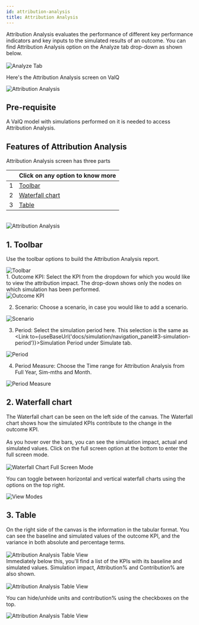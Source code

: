 ```yaml
---
id: attribution-analysis
title: Attribution Analysis
---
```


<div style={{textAlign: 'justify'}}>
Attribution Analysis evaluates the performance of different key performance indicators and key inputs to the simulated results of an outcome.
You can find Attribution Analysis option on the Analyze tab drop-down as shown below.</div> <br />

 

<div style={{textAlign: 'center'}}>
  <Zoom>
<img alt="Analyze Tab" src={useBaseUrl('/doc-images/analyze/analyze1.3.png')} />
  </Zoom>
</ div> <br />

Here's the Attribution Analysis screen on ValQ 

<div style={{textAlign: 'center'}}>
  <Zoom>
<img alt="Attribution Analysis" src={useBaseUrl('/doc-images/analyze/AAA-2.png')} />
  </Zoom>
</ div>

## Pre-requisite

A ValQ model with simulations performed on it is needed to access Attribution Analysis.

## Features of Attribution Analysis

Attribution Analysis screen has three parts

<div style={{textAlign: 'justify'}} className="table-center">

|   | Click on any option to know more  |                                                                                                                                                                                                                                                                   
|---|---------------------|
| 1 | [Toolbar](#1-toolbar)  |
| 2 | [Waterfall chart](#2-waterfall-chart)     |
| 3 | [Table](#3-table)  |

</div> <br />

<div style={{textAlign: 'center'}}>
  <Zoom>
<img alt="Attribution Analysis" src={useBaseUrl('/doc-images/analyze/AAA-14.png')} />
  </Zoom>
</ div>

## 1. Toolbar

Use the toolbar options to build the Attribution Analysis report.

<div style={{textAlign: 'center'}}>
  <Zoom>
<img alt="Toolbar" src={useBaseUrl('/doc-images/analyze/AAA-9.png')} />
  </Zoom>
</ div> <br />

<div style={{textAlign: 'justify'}}>
1. Outcome KPI: Select the KPI from the dropdown for which you would like to view the attribution impact. 
The drop-down shows only the nodes on which simulation has been performed.
</ div> <br />

<div style={{textAlign: 'center'}}>
  <Zoom>
<img alt="Outcome KPI" src={useBaseUrl('/doc-images/analyze/AAA-10.png')} />
  </Zoom>
</ div> <br />

2. Scenario: Choose a scenario, in case you would like to add a scenario.

<div style={{textAlign: 'center'}}>
  <Zoom>
<img alt="Scenario" src={useBaseUrl('/doc-images/analyze/AAA-11.png')} />
  </Zoom>
</ div> <br />

3. Period: Select the simulation period here. This selection is the same as <Link to={useBaseUrl('docs/simulation/navigation_panel#3-simulation-period')}>Simulation Period</Link> under Simulate tab.

<div style={{textAlign: 'center'}}>
  <Zoom>
<img alt="Period" src={useBaseUrl('/doc-images/analyze/AAA-12.png')} />
  </Zoom>
</ div> <br />

4. Period Measure: Choose the Time range for Attribution Analysis from Full Year, Sim-mths and Month.

<div style={{textAlign: 'center'}}>
  <Zoom>
<img alt="Period Measure" src={useBaseUrl('/doc-images/analyze/AAA-13.png')} />
  </Zoom>
</ div>

## 2. Waterfall chart

<div style={{textAlign: 'justify'}}>
The Waterfall chart can be seen on the left side of the canvas.
The Waterfall chart shows how the simulated KPIs contribute to the change in the outcome KPI.
</div> <br />

<div style={{textAlign: 'justify'}}>
As you hover over the bars, you can see the simulation impact, actual and simulated values.
Click on the full screen option at the bottom to enter the full screen mode.
</div> <br />

<div style={{textAlign: 'center'}}>
  <Zoom>
<img alt="Waterfall Chart Full Screen Mode" src={useBaseUrl('/doc-images/analyze/AAA-4.png')} />
  </Zoom>
</ div> <br />

You can toggle between horizontal and vertical waterfall charts using the options on the top right.

<div style={{textAlign: 'center'}}>
  <Zoom>
<img alt="View Modes" src={useBaseUrl('/doc-images/analyze/AAA-5.png')} />
  </Zoom>
</ div>

## 3. Table

<div style={{textAlign: 'justify'}}>
On the right side of the canvas is the information in the tabular format. 
You can see the baseline and simulated values of the outcome KPI, and the variance in both absolute and 
percentage terms.
</div> <br />

<div style={{textAlign: 'center'}}>
  <Zoom>
<img alt="Attribution Analysis Table View" src={useBaseUrl('/doc-images/analyze/AAA-6.png')}  />
  </Zoom>
</ div> <br />

<div style={{textAlign: 'justify'}}>
Immediately below this, you'll find a list of the KPIs with its baseline and simulated values. 
Simulation impact, Attribution% and Contribution% are also shown.
</div> <br />

<div style={{textAlign: 'center'}}>
  <Zoom>
<img alt="Attribution Analysis Table View" src={useBaseUrl('/doc-images/analyze/AAA-7.png')} />
  </Zoom>
</ div> <br />

You can hide/unhide units and contribution% using the checkboxes on the top.

<div style={{textAlign: 'center'}}>
  <Zoom>
<img alt="Attribution Analysis Table View" src={useBaseUrl('/doc-images/analyze/AAA-8.png')} />
  </Zoom>
</ div> <br />

